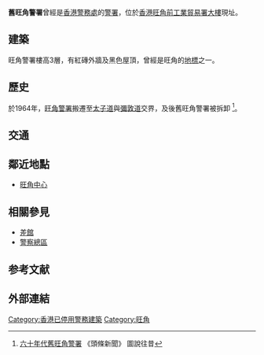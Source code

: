 '''舊旺角警署'''曾經是[[香港警務處|香港警務處]]的[[警署|警署]]，位於[[香港|香港]][[旺角|旺角]][[前工業貿易署大樓|前工業貿易署大樓]]現址。

==建築==
旺角警署樓高3層，有紅磚外牆及黑色屋頂，曾經是旺角的[[地標|地標]]之一。

==歷史==
於1964年，[[旺角警署|旺角警署]]搬遷至[[太子道|太子道]]與[[彌敦道|彌敦道]]交界，及後舊旺角警署被拆卸
<ref>[http://news.hkheadline.com/figure/index.asp?id=274 六十年代舊旺角警署] 《頭條新聞》 圖說往昔</ref>。

==交通==

==鄰近地點==
*[[旺角中心|旺角中心]]

==相關參見==
* [[差館|差館]]
* [[警察總區|警察總區]]

==参考文献==
<div class="references-small">
<references></references>
</div>

==外部連結==

{{commonscat|Mong Kok Police Station}}

[[Category:香港已停用警務建築|Category:香港已停用警務建築]]
[[Category:旺角|Category:旺角]]